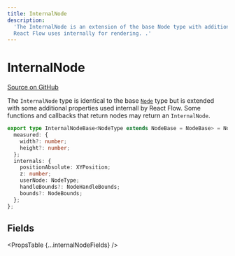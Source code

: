 ```yaml
---
title: InternalNode
description:
  'The InternalNode is an extension of the base Node type with additional properties
  React Flow uses internally for rendering. .'
---
```



# InternalNode

[Source on GitHub](https://github.com/xyflow/xyflow/blob/99985b52026cf4ac65a1033178cf8c2bea4e14fa/packages/system/src/types/nodes.ts#L68)

The `InternalNode` type is identical to the base [`Node`](/api-references/types/node)
type but is extended with some additional properties used internall by React
Flow. Some functions and callbacks that return nodes may return an `InternalNode`.

```ts
export type InternalNodeBase<NodeType extends NodeBase = NodeBase> = NodeType & {
  measured: {
    width?: number;
    height?: number;
  };
  internals: {
    positionAbsolute: XYPosition;
    z: number;
    userNode: NodeType;
    handleBounds?: NodeHandleBounds;
    bounds?: NodeBounds;
  };
};
```

## Fields

<PropsTable {...internalNodeFields} />
